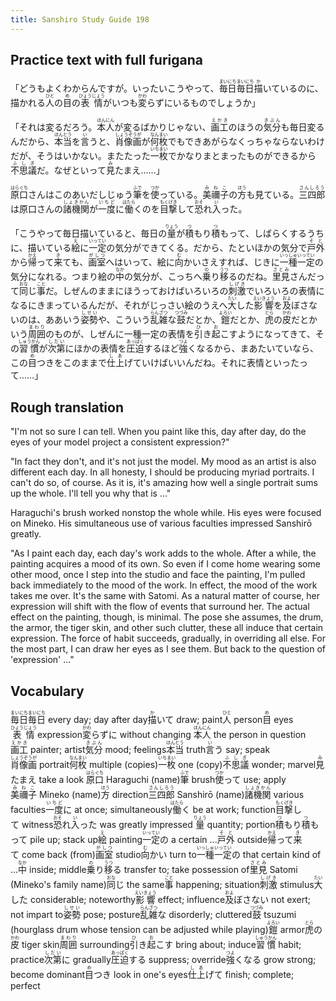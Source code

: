 ```yaml
---
title: Sanshiro Study Guide 198
---
```


## Practice text with full furigana

<p>
「どうもよくわからんですが。いったいこうやって、<ruby><rb>毎日</rb><rt>まいにち</rt></ruby><ruby><rb>毎日</rb><rt>まいにち</rt></ruby><ruby><rb>描</rb><rt>か</rt></ruby>いているのに、描かれる<ruby><rb>人</rb><rt>ひと</rt></ruby>の<ruby><rb>目</rb><rt>め</rt></ruby>の<ruby><rb>表情</rb><rt>ひょうじょう</rt></ruby>がいつも<ruby><rb>変</rb><rt>かわ</rt></ruby>らずにいるものでしょうか」
</p>

<p>
「それは変るだろう。<ruby><rb>本人</rb><rt>ほんにん</rt></ruby>が変るばかりじゃない、<ruby><rb>画工</rb><rt>えかき</rt></ruby>のほうの<ruby><rb>気分</rb><rt>きぶん</rt></ruby>も毎日変るんだから、<ruby><rb>本当</rb><rt>ほんとう</rt></ruby>を<ruby><rb>言</rb><rt>い</rt></ruby>うと、<ruby><rb>肖像画</rb><rt>しょうぞうが</rt></ruby>が<ruby><rb>何枚</rb><rt>なんまい</rt></ruby>でもできあがらなくっちゃならないわけだが、そうはいかない。またたった<ruby><rb>一枚</rb><rt>いちまい</rt></ruby>でかなりまとまったものができるから<ruby><rb>不思議</rb><rt>ふしぎ</rt></ruby>だ。なぜといって<ruby><rb>見</rb><rt>み</rt></ruby>たまえ……」
</p>

<p>
<ruby><rb>原口</rb><rt>はらぐち</rt></ruby>さんはこのあいだしじゅう<ruby><rb>筆</rb><rt>ふで</rt></ruby>を<ruby><rb>使</rb><rt>つか</rt></ruby>っている。<ruby><rb>美禰子</rb><rt>みねこ</rt></ruby>の<ruby><rb>方</rb><rt>ほう</rt></ruby>も見ている。<ruby><rb>三四郎</rb><rt>さんしろう</rt></ruby>は原口さんの<ruby><rb>諸機関</rb><rt>しょきかん</rt></ruby>が<ruby><rb>一度</rb><rt>いちど</rt></ruby>に<ruby><rb>働</rb><rt>はたら</rt></ruby>くのを<ruby><rb>目撃</rb><rt>もくげき</rt></ruby>して<ruby><rb>恐</rb><rt>おそ</rt></ruby>れ<ruby><rb>入</rb><rt>い</rt></ruby>った。
</p>

<p>
「こうやって毎日描いていると、毎日の<ruby><rb>量</rb><rt>りょう</rt></ruby>が<ruby><rb>積</rb><rt>つ</rt></ruby>もり<ruby><rb>積</rb><rt>つ</rt></ruby>もって、しばらくするうちに、描いている<ruby><rb>絵</rb><rt>え</rt></ruby>に<ruby><rb>一定</rb><rt>いってい</rt></ruby>の気分ができてくる。だから、たといほかの気分で<ruby><rb>戸外</rb><rt>そと</rt></ruby>から<ruby><rb>帰</rb><rt>かえ</rt></ruby>って<ruby><rb>来</rb><rt>き</rt></ruby>ても、<ruby><rb>画室</rb><rt>がしつ</rt></ruby>へはいって、絵に<ruby><rb>向</rb><rt>む</rt></ruby>かいさえすれば、じきに<ruby><rb>一種</rb><rt>いっしゅ</rt></ruby><ruby><rb>一定</rb><rt>いってい</rt></ruby>の気分になれる。つまり絵の<ruby><rb>中</rb><rt>なか</rt></ruby>の気分が、こっちへ<ruby><rb>乗</rb><rt>の</rt></ruby>り<ruby><rb>移</rb><rt>うつ</rt></ruby>るのだね。<ruby><rb>里見</rb><rt>さとみ</rt></ruby>さんだって<ruby><rb>同</rb><rt>おな</rt></ruby>じ<ruby><rb>事</rb><rt>こと</rt></ruby>だ。しぜんのままにほうっておけばいろいろの<ruby><rb>刺激</rb><rt>しげき</rt></ruby>でいろいろの表情になるにきまっているんだが、それがじっさい絵のうえへ<ruby><rb>大</rb><rt>たい</rt></ruby>した<ruby><rb>影響</rb><rt>えいきょう</rt></ruby>を<ruby><rb>及</rb><rt>およ</rt></ruby>ぼさないのは、ああいう<ruby><rb>姿勢</rb><rt>しせい</rt></ruby>や、こういう<ruby><rb>乱雑</rb><rt>らんざつ</rt></ruby>な<ruby><rb>鼓</rb><rt>つづみ</rt></ruby>だとか、<ruby><rb>鎧</rb><rt>よろい</rt></ruby>だとか、<ruby><rb>虎</rb><rt>とら</rt></ruby>の<ruby><rb>皮</rb><rt>かわ</rt></ruby>だとかいう<ruby><rb>周囲</rb><rt>まわり</rt></ruby>のものが、しぜんに一種一定の表情を<ruby><rb>引</rb><rt>ひ</rt></ruby>き<ruby><rb>起</rb><rt>お</rt></ruby>こすようになってきて、その<ruby><rb>習慣</rb><rt>しゅうかん</rt></ruby>が<ruby><rb>次第</rb><rt>しだい</rt></ruby>にほかの表情を<ruby><rb>圧迫</rb><rt>あっぱく</rt></ruby>するほど<ruby><rb>強</rb><rt>つよ</rt></ruby>くなるから、まあたいていなら、この<ruby><rb>目</rb><rt>め</rt></ruby>つきをこのままで<ruby><rb>仕上</rb><rt>しあ</rt></ruby>げていけばいいんだね。それに表情といったって……」
</p>


## Rough translation

"I'm not so sure I can tell. When you paint like this, day after day, do the eyes of your model project a consistent expression?"

"In fact they don't, and it's not just the model. My mood as an artist is also different each day. In all honesty, I should be producing myriad portraits. I can't do so, of course. As it is, it's amazing how well a single portrait sums up the whole. I'll tell you why that is ..."

Haraguchi's brush worked nonstop the whole while. His eyes were focused on Mineko. His simultaneous use of various faculties impressed Sanshirō greatly.

"As I paint each day, each day's work adds to the whole. After a while, the painting acquires a mood of its own. So even if I come home wearing some other mood, once I step into the studio and face the painting, I'm pulled back immediately to the mood of the work. In effect, the mood of the work takes me over. It's the same with Satomi. As a natural matter of course, her expression will shift with the flow of events that surround her. The actual effect on the painting, though, is minimal. The pose she assumes, the drum, the armor, the tiger skin, and other such clutter, these all induce that certain expression. The force of habit succeeds, gradually, in overriding all else. For the most part, I can draw her eyes as I see them. But back to the question of 'expression' ..."      


## Vocabulary

<p>
<span class="vocabstudy"><ruby><rb>毎日</rb><rt>まいにち</rt></ruby><ruby><rb>毎日</rb><rt>まいにち</rt></ruby>&nbsp;every day; day after day</span><span class="vocabstudy"><ruby><rb>描</rb><rt>か</rt></ruby>いて&nbsp;draw; paint</span><span class="vocabstudy"><ruby><rb>人</rb><rt>ひと</rt></ruby>&nbsp;person</span><span class="vocabstudy"><ruby><rb>目</rb><rt>め</rt></ruby>&nbsp;eyes</span><span class="vocabstudy"><ruby><rb>表情</rb><rt>ひょうじょう</rt></ruby>&nbsp;expression</span><span class="vocabstudy"><ruby><rb>変</rb><rt>かわ</rt></ruby>らずに&nbsp;without changing</span>
<span class="vocabstudy"><ruby><rb>本人</rb><rt>ほんにん</rt></ruby>&nbsp;the person in question</span><span class="vocabstudy"><ruby><rb>画工</rb><rt>えかき</rt></ruby>&nbsp;painter; artist</span><span class="vocabstudy"><ruby><rb>気分</rb><rt>きぶん</rt></ruby>&nbsp;mood; feelings</span><span class="vocabstudy"><ruby><rb>本当</rb><rt>ほんとう</rt></ruby>&nbsp;truth</span><span class="vocabstudy"><ruby><rb>言</rb><rt>い</rt></ruby>う&nbsp;say; speak</span><span class="vocabstudy"><ruby><rb>肖像画</rb><rt>しょうぞうが</rt></ruby>&nbsp;portrait</span><span class="vocabstudy"><ruby><rb>何枚</rb><rt>なんまい</rt></ruby>&nbsp;multiple (copies)</span><span class="vocabstudy"><ruby><rb>一枚</rb><rt>いちまい</rt></ruby>&nbsp;one (copy)</span><span class="vocabstudy"><ruby><rb>不思議</rb><rt>ふしぎ</rt></ruby>&nbsp;wonder; marvel</span><span class="vocabstudy"><ruby><rb>見</rb><rt>み</rt></ruby>たまえ&nbsp;take a look</span>
<span class="vocabstudy"><ruby><rb>原口</rb><rt>はらぐち</rt></ruby>&nbsp;Haraguchi (name)</span><span class="vocabstudy"><ruby><rb>筆</rb><rt>ふで</rt></ruby>&nbsp;brush</span><span class="vocabstudy"><ruby><rb>使</rb><rt>つか</rt></ruby>って&nbsp;use; apply</span><span class="vocabstudy"><ruby><rb>美禰子</rb><rt>みねこ</rt></ruby>&nbsp;Mineko (name)</span><span class="vocabstudy"><ruby><rb>方</rb><rt>ほう</rt></ruby>&nbsp;direction</span><span class="vocabstudy"><ruby><rb>三四郎</rb><rt>さんしろう</rt></ruby>&nbsp;Sanshirō (name)</span><span class="vocabstudy"><ruby><rb>諸機関</rb><rt>しょきかん</rt></ruby>&nbsp;various faculties</span><span class="vocabstudy"><ruby><rb>一度</rb><rt>いちど</rt></ruby>に&nbsp;at once; simultaneously</span><span class="vocabstudy"><ruby><rb>働</rb><rt>はたら</rt></ruby>く&nbsp;be at work; function</span><span class="vocabstudy"><ruby><rb>目撃</rb><rt>もくげき</rt></ruby>して&nbsp;witness</span><span class="vocabstudy"><ruby><rb>恐</rb><rt>おそ</rt></ruby>れ<ruby><rb>入</rb><rt>い</rt></ruby>った&nbsp;was greatly impressed</span>
<span class="vocabstudy"><ruby><rb>量</rb><rt>りょう</rt></ruby>&nbsp;quantity; portion</span><span class="vocabstudy"><ruby><rb>積</rb><rt>つ</rt></ruby>もり<ruby><rb>積</rb><rt>つ</rt></ruby>もって&nbsp;pile up; stack up</span><span class="vocabstudy"><ruby><rb>絵</rb><rt>え</rt></ruby>&nbsp;painting</span><span class="vocabstudy"><ruby><rb>一定</rb><rt>いってい</rt></ruby>の&nbsp;a certain ...</span><span class="vocabstudy"><ruby><rb>戸外</rb><rt>そと</rt></ruby>&nbsp;outside</span><span class="vocabstudy"><ruby><rb>帰</rb><rt>かえ</rt></ruby>って<ruby><rb>来</rb><rt>き</rt></ruby>て&nbsp;come back (from)</span><span class="vocabstudy"><ruby><rb>画室</rb><rt>がしつ</rt></ruby>&nbsp;studio</span><span class="vocabstudy"><ruby><rb>向</rb><rt>む</rt></ruby>かい&nbsp;turn to</span><span class="vocabstudy"><ruby><rb>一種</rb><rt>いっしゅ</rt></ruby><ruby><rb>一定</rb><rt>いってい</rt></ruby>の&nbsp;that certain kind of ...</span><span class="vocabstudy"><ruby><rb>中</rb><rt>なか</rt></ruby>&nbsp;inside; middle</span><span class="vocabstudy"><ruby><rb>乗</rb><rt>の</rt></ruby>り<ruby><rb>移</rb><rt>うつ</rt></ruby>る&nbsp;transfer to; take possession of</span><span class="vocabstudy"><ruby><rb>里見</rb><rt>さとみ</rt></ruby>&nbsp;Satomi (Mineko's family name)</span><span class="vocabstudy"><ruby><rb>同</rb><rt>おな</rt></ruby>じ&nbsp;the same</span><span class="vocabstudy"><ruby><rb>事</rb><rt>こと</rt></ruby>&nbsp;happening; situation</span><span class="vocabstudy"><ruby><rb>刺激</rb><rt>しげき</rt></ruby>&nbsp;stimulus</span><span class="vocabstudy"><ruby><rb>大</rb><rt>たい</rt></ruby>した&nbsp;considerable; noteworthy</span><span class="vocabstudy"><ruby><rb>影響</rb><rt>えいきょう</rt></ruby>&nbsp;effect; influence</span><span class="vocabstudy"><ruby><rb>及</rb><rt>およ</rt></ruby>ぼさない&nbsp;not exert; not impart to</span><span class="vocabstudy"><ruby><rb>姿勢</rb><rt>しせい</rt></ruby>&nbsp;pose; posture</span><span class="vocabstudy"><ruby><rb>乱雑</rb><rt>らんざつ</rt></ruby>な&nbsp;disorderly; cluttered</span><span class="vocabstudy"><ruby><rb>鼓</rb><rt>つづみ</rt></ruby>&nbsp;tsuzumi (hourglass drum whose tension can be adjusted while playing)</span><span class="vocabstudy"><ruby><rb>鎧</rb><rt>よろい</rt></ruby>&nbsp;armor</span><span class="vocabstudy"><ruby><rb>虎</rb><rt>とら</rt></ruby>の<ruby><rb>皮</rb><rt>かわ</rt></ruby>&nbsp;tiger skin</span><span class="vocabstudy"><ruby><rb>周囲</rb><rt>まわり</rt></ruby>&nbsp;surrounding</span><span class="vocabstudy"><ruby><rb>引</rb><rt>ひ</rt></ruby>き<ruby><rb>起</rb><rt>お</rt></ruby>こす&nbsp;bring about; induce</span><span class="vocabstudy"><ruby><rb>習慣</rb><rt>しゅうかん</rt></ruby>&nbsp;habit; practice</span><span class="vocabstudy"><ruby><rb>次第</rb><rt>しだい</rt></ruby>に&nbsp;gradually</span><span class="vocabstudy"><ruby><rb>圧迫</rb><rt>あっぱく</rt></ruby>する&nbsp;suppress; override</span><span class="vocabstudy"><ruby><rb>強</rb><rt>つよ</rt></ruby>くなる&nbsp;grow strong; become dominant</span><span class="vocabstudy"><ruby><rb>目</rb><rt>め</rt></ruby>つき&nbsp;look in one's eyes</span><span class="vocabstudy"><ruby><rb>仕上</rb><rt>しあ</rt></ruby>げて&nbsp;finish; complete; perfect</span>
</p>
